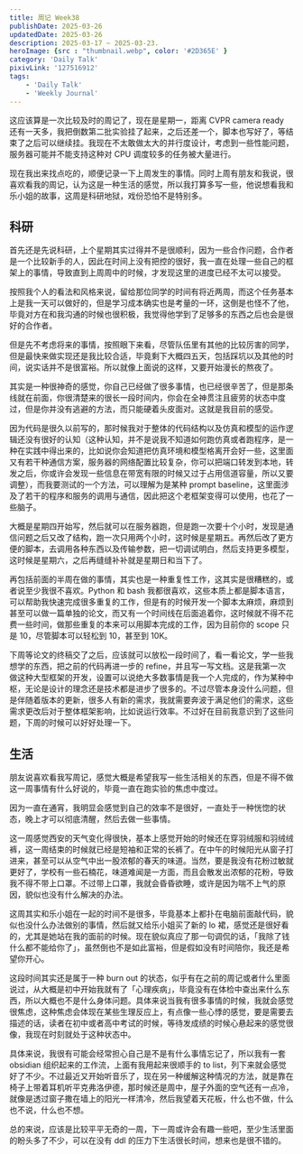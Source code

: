 ```yaml
---
title: 周记 Week38  
publishDate: 2025-03-26
updatedDate: 2025-03-26
description: 2025-03-17 ~ 2025-03-23.
heroImage: {src : "thumbnail.webp", color: '#2D365E' }
category: 'Daily Talk'
pixivLink: '127516912'
tags:
    - 'Daily Talk'
    - 'Weekly Journal'
---
```



这应该算是一次比较及时的周记了，现在是星期一，距离 CVPR camera ready 还有一天多，我把倒数第二批实验挂了起来，之后还差一个，脚本也写好了，等结束了之后可以继续挂。我现在不太敢做太大的并行度设计，考虑到一些性能问题，服务器可能并不能支持这种对 CPU 调度较多的任务被大量进行。

现在我出来找点吃的，顺便记录一下上周发生的事情。同时上周有朋友和我说，很喜欢看我的周记，认为这是一种生活的感觉，所以我打算多写一些，他说想看我和乐小姐的故事，这周是科研地狱，戏份恐怕不是特别多。

## 科研

首先还是先说科研，上个星期其实过得并不是很顺利，因为一些合作问题，合作者是一个比较新手的人，因此在时间上没有把控的很好，我一直在处理一些自己的框架上的事情，导致直到上周周中的时候，才发现这里的进度已经不太可以接受。

按照我个人的看法和风格来说，留给那位同学的时间有将近两周，而这个任务基本上是我一天可以做好的，但是学习成本确实也是考量的一环，这倒是也怪不了他，毕竟对方在和我沟通的时候也很积极，我觉得他学到了足够多的东西之后也会是很好的合作者。

但是先不考虑将来的事情，按照眼下来看，尽管队伍里有其他的比较厉害的同学，但是最快来做实现还是我比较合适，毕竟剩下大概四五天，包括踩坑以及其他的时间，说实话并不是很富裕。所以就像上面说的这样，又要开始漫长的熬夜了。

其实是一种很神奇的感觉，你自己已经做了很多事情，也已经很辛苦了，但是那条线就在前面，你很清楚来的很长一段时间内，你会在全神贯注且疲劳的状态中度过，但是你并没有逃避的方法，而只能硬着头皮面对。这就是我目前的感受。

因为代码是很久以前写的，那时候我对于整体的代码结构以及仿真和模型的运作逻辑还没有很好的认知（这种认知，并不是说我不知道如何跑仿真或者跑程序，是一种在实践中得出来的，比如说你会知道把仿真环境和模型格离开会好一些，这里面又有若干种通信方案，服务器的网络配置比较复杂，你可以把端口转发到本地，转发之后，你或许会发现一些信息在带宽有限的时候又过于占用信道容量，所以又要调整），而我要测试的一个方法，可以理解为是某种 prompt baseline，这里面涉及了若干的程序和服务的调用与通信，因此把这个老框架变得可以使用，也花了一些脑子。

大概是星期四开始写，然后就可以在服务器跑，但是跑一次要十个小时，发现是通信问题之后又改了结构，跑一次只用两个小时，这时候是星期五。再然后改了更方便的脚本，去调用各种东西以及传输参数，把一切调试明白，然后支持更多模型，这时候是星期六，之后再缝缝补补就是星期日和当下了。

再包括前面的半周在做的事情，其实也是一种重复性工作，这其实是很糟糕的，或者说至少我很不喜欢。Python 和 bash 我都很喜欢，这些本质上都是脚本语言，可以帮助我快速完成很多重复的工作，但是有的时候开发一个脚本太麻烦，麻烦到甚至可以做一篇单独的论文，而又有一个时间线在后面追着你，这时候就不得不花费一些时间，做那些重复的本来可以用脚本完成的工作，因为目前你的 scope 只是 10，尽管脚本可以轻松到 10，甚至到 10K。

下周等论文的终稿交了之后，应该就可以放松一段时间了，看一看论文，学一些我想学的东西，把之前的代码再进一步的 refine，并且写一写文档。这是我第一次做这种大型框架的开发，设置可以说绝大多数事情是我一个人完成的，作为某种中枢，无论是设计的理念还是技术都是进步了很多的。不过尽管本身没什么问题，但是伴随着版本的更新，很多人有新的需求，我就需要奔波于满足他们的需求，这些需求更改后对于整体框架影响，比如说运行效率。不过好在目前我意识到了这些问题，下周的时候可以好好处理一下。

## 生活

朋友说喜欢看我写周记，感觉大概是希望我写一些生活相关的东西，但是不得不做这一周事情有什么好说的，毕竟一直在跑实验的焦虑中度过。

因为一直在通宵，我明显会感觉到自己的效率不是很好，一直处于一种恍惚的状态，晚上才可以彻底清醒，然后去做一些事情。

这一周感觉西安的天气变化得很快，基本上感觉开始的时候还在穿羽绒服和羽绒绒裤，这一周结束的时候就已经是短袖和正常的长裤了。在中午的时候阳光从窗子打进来，甚至可以从空气中出一股浓郁的春天的味道。当然，要是我没有花粉过敏就更好了，学校有一些石楠花，味道难闻是一方面，而且会散发出浓郁的花粉，导致我不得不带上口罩。不过带上口罩，我就会昏昏欲睡，或许是因为喘不上气的原因，貌似也没有什么解决的办法。

这周其实和乐小姐在一起的时间不是很多，毕竟基本上都扑在电脑前面敲代码，貌似也没什么办法做别的事情，然后就又给乐小姐买了新的 lo 裙，感觉还是很好看的，尤其是她站在我的面前的时候。现在貌似真应了那一句调侃的话，「我除了钱什么都不能给你了」，虽然倒也不是如此富裕，但是假如没有时间陪你，我还是希望你开心。

这段时间其实还是属于一种 burn out 的状态，似乎有在之前的周记或者什么里面说过，从大概是初中开始我就有了「心理疾病」，毕竟没有在体检中查出来什么东西，所以大概也不是什么身体问题。具体来说当我有很多事情的时候，我就会感觉很焦虑，这种焦虑会体现在某些生理反应上，有点像一些心悸的感觉，要是需要去描述的话，读者在初中或者高中考试的时候，等待发成绩的时候心悬起来的感觉很像，我现在时刻就处于这种状态中。

具体来说，我很有可能会经常担心自己是不是有什么事情忘记了，所以我有一套 obsidian 组织起来的工作流，上面有我用起来很顺手的 to list，列下来就会感觉好了不少。不过最近又开始听音乐了，现在另一种缓解这种情况的方法，就是靠在椅子上带着耳机听平克弗洛伊德，那时候还是周中，屋子外面的空气还有一点冷，就像是透过窗子撒在墙上的阳光一样清冷，然后我望着天花板，什么也不做，什么也不说，什么也不想。

总的来说，应该是比较平平无奇的一周，下一周或许会有趣一些吧，至少生活里面的盼头多了不少，可以在没有 ddl 的压力下生活很长时间，想来也是很不错的。